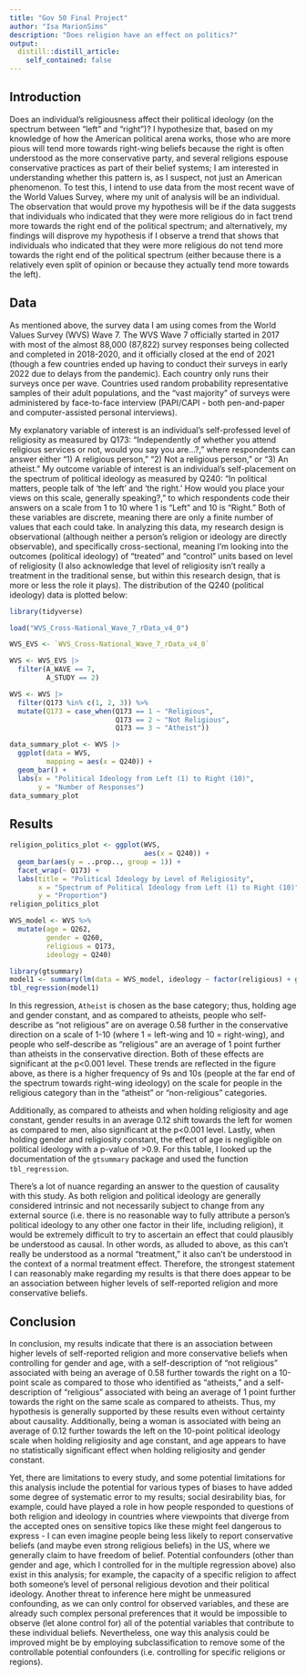 ```yaml
---
title: "Gov 50 Final Project"
author: "Isa MarionSims"
description: "Does religion have an effect on politics?"
output:
  distill::distill_article:
    self_contained: false
---
```




## Introduction

Does an individual’s religiousness affect their political ideology (on the spectrum between “left” and “right”)?  I hypothesize that, based on my knowledge of how the American political arena works, those who are more pious will tend more towards right-wing beliefs because the right is often understood as the more conservative party, and several religions espouse conservative practices as part of their belief systems; I am interested in understanding whether this pattern is, as I suspect, not just an American phenomenon.  To test this, I intend to use data from the most recent wave of the World Values Survey, where my unit of analysis will be an individual.  The observation that would prove my hypothesis will be if the data suggests that individuals who indicated that they were more religious do in fact trend more towards the right end of the political spectrum; and alternatively, my findings will disprove my hypothesis if I observe a trend that shows that individuals who indicated that they were more religious do not tend more towards the right end of the political spectrum (either because there is a relatively even split of opinion or because they actually tend more towards the left).


## Data

As mentioned above, the survey data I am using comes from the World Values Survey (WVS) Wave 7.  The WVS Wave 7 officially started in 2017 with most of the almost 88,000 (87,822) survey responses being collected and completed in 2018-2020, and it officially closed at the end of 2021 (though a few countries ended up having to conduct their surveys in early 2022 due to delays from the pandemic).  Each country only runs their surveys once per wave.  Countries used random probability representative samples of their adult populations, and the "vast majority" of surveys were administered by face-to-face interview (PAPI/CAPI - both pen-and-paper and computer-assisted personal interviews).

My explanatory variable of interest is an individual’s self-professed level of religiosity as measured by Q173: “Independently of whether you attend religious services or not, would you say you are…?,” where respondents can answer either “1) A religious person,” “2) Not a religious person,” or “3) An atheist.”  My outcome variable of interest is an individual’s self-placement on the spectrum of political ideology as measured by Q240: “In political matters, people talk of 'the left' and 'the right.'  How would you place your views on this scale, generally speaking?,” to which respondents code their answers on a scale from 1 to 10 where 1 is “Left” and 10 is “Right.”  Both of these variables are discrete, meaning there are only a finite number of values that each could take.  In analyzing this data, my research design is observational (although neither a person's religion or ideology are directly observable), and specifically cross-sectional, meaning I'm looking into the outcomes (political ideology) of "treated" and "control" units based on level of religiosity (I also acknowledge that level of religiosity isn't really a treatment in the traditional sense, but within this research design, that is more or less the role it plays).  The distribution of the Q240 (political ideology) data is plotted below:

```r
library(tidyverse)

load("WVS_Cross-National_Wave_7_rData_v4_0")

WVS_EVS <- `WVS_Cross-National_Wave_7_rData_v4_0`

WVS <- WVS_EVS |>
  filter(A_WAVE == 7,
         A_STUDY == 2)

WVS <- WVS |>
  filter(Q173 %in% c(1, 2, 3)) %>%
  mutate(Q173 = case_when(Q173 == 1 ~ "Religious",
                          Q173 == 2 ~ "Not Religious",
                          Q173 == 3 ~ "Atheist"))
```

```r
data_summary_plot <- WVS |>
  ggplot(data = WVS,
         mapping = aes(x = Q240)) +
  geom_bar() +
  labs(x = "Political Ideology from Left (1) to Right (10)",
       y = "Number of Responses")
data_summary_plot
```


## Results

```r
religion_politics_plot <- ggplot(WVS,
                                 aes(x = Q240)) +
  geom_bar(aes(y = ..prop.., group = 1)) +
  facet_wrap(~ Q173) +
  labs(title = "Political Ideology by Level of Religiosity",
       x = "Spectrum of Political Ideology from Left (1) to Right (10)",
       y = "Proportion")
religion_politics_plot
```

```r
WVS_model <- WVS %>%
  mutate(age = Q262,
         gender = Q260,
         religious = Q173,
         ideology = Q240)

library(gtsummary)
model1 <- summary(lm(data = WVS_model, ideology ~ factor(religious) + gender + age))
tbl_regression(model1)
```

In this regression, `Atheist` is chosen as the base category; thus, holding age and gender constant, and as compared to atheists, people who self-describe as "not religious" are on average 0.58 further in the conservative direction on a scale of 1-10 (where 1 = left-wing and 10 = right-wing), and people who self-describe as "religious" are an average of 1 point further than atheists in the conservative direction.  Both of these effects are significant at the p<0.001 level.  These trends are reflected in the figure above, as there is a higher frequency of 9s and 10s (people at the far end of the spectrum towards right-wing ideology) on the scale for people in the religious category than in the "atheist" or "non-religious" categories.

Additionally, as compared to atheists and when holding religiosity and age constant, gender results in an average 0.12 shift towards the left for women as compared to men, also significant at the p<0.001 level.  Lastly, when holding gender and religiosity constant, the effect of age is negligible on political ideology with a p-value of >0.9.  For this table, I looked up the documentation of the `gtsummary` package and used the function `tbl_regression`.

There's a lot of nuance regarding an answer to the question of causality with this study.  As both religion and political ideology are generally considered intrinsic and not necessarily subject to change from any external source (i.e. there is no reasonable way to fully attribute a person's political ideology to any other one factor in their life, including religion), it would be extremely difficult to try to ascertain an effect that could plausibly be understood as causal.  In other words, as alluded to above, as this can't really be understood as a normal "treatment," it also can't be understood in the context of a normal treatment effect.  Therefore, the strongest statement I can reasonably make regarding my results is that there does appear to be an association between higher levels of self-reported religion and more conservative beliefs.


## Conclusion

In conclusion, my results indicate that there is an association between higher levels of self-reported religion and more conservative beliefs when controlling for gender and age, with a self-description of "not religious" associated with being an average of 0.58 further towards the right on a 10-point scale as compared to those who identified as "atheists," and a self-description of "religious" associated with being an average of 1 point further towards the right on the same scale as compared to atheists.  Thus, my hypothesis is generally supported by these results even without certainty about causality.  Additionally, being a woman is associated with being an average of 0.12 further towards the left on the 10-point political ideology scale when holding religiosity and age constant, and age appears to have no statistically significant effect when holding religiosity and gender constant.

Yet, there are limitations to every study, and some potential limitations for this analysis include the potential for various types of biases to have added some degree of systematic error to my results; social desirability bias, for example, could have played a role in how people responded to questions of both religion and ideology in countries where viewpoints that diverge from the accepted ones on sensitive topics like these might feel dangerous to express - I can even imagine people being less likely to report conservative beliefs (and maybe even strong religious beliefs) in the US, where we generally claim to have freedom of belief.  Potential confounders (other than gender and age, which I controlled for in the multiple regression above) also exist in this analysis; for example, the capacity of a specific religion to affect both someone's level of personal religious devotion and their political ideology.  Another threat to inference here might be unmeasured confounding, as we can only control for observed variables, and these are already such complex personal preferences that it would be impossible to observe (let alone control for) all of the potential variables that contribute to these individual beliefs.  Nevertheless, one way this analysis could be improved might be by employing subclassification to remove some of the controllable potential confounders (i.e. controlling for specific religions or regions).
